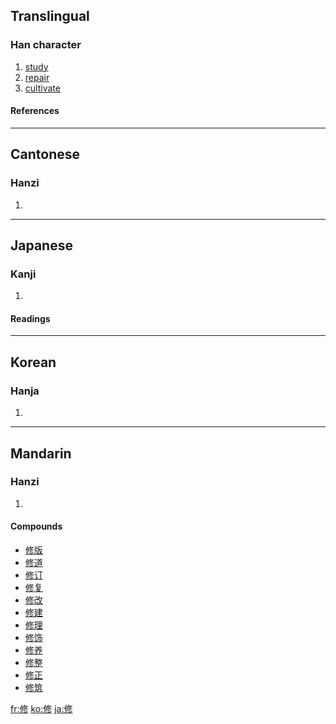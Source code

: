 ==Translingual==
===Han character===
{{Han char|rn=9|rad=人|as=07|asj=08|sn=9|snj=10|four=2822<sub>2</sub>|canj=人中竹竹 (OLHH), 人中人竹 (OLOH)}}
# [[study]]
# [[repair]]
# [[cultivate]]
====References====
{{Han ref|kx=0106.050|dkj=00721|dj=0225.130|hdz=10159.020|uh=4FEE|ud=20462|bh=ADD7|bd=44503}}
----
==Cantonese==
===Hanzi===
{{yue-hanzi|jyut=|y=sau1}}
# {{defn|Cantonese}}
----
==Japanese==
===Kanji===
{{ja-kanji|grade=5|rs=人08}}
# {{defn|Japanese}} 
====Readings====
{{ja-readings|on=[[しゅう]] (shū), [[しゅ]] (shu)|kun=[[おさめる]] (osameru)|nanori=[[のぶ]] (nobu)}}
----
==Korean==
===Hanja===
{{ko-hanja|hangeul=수|rv=su|mr=su}}
# {{defn|Korean}}
----
==Mandarin==
===Hanzi===
{{cmn-hanzi|pin=[[xiū]] ([[xiu1]])|wg=hsiu<sup>1</sup>}}
# {{defn|Mandarin}}

====Compounds====
*[[修版]]
*[[修道]]
*[[修订]]
*[[修复]]
*[[修改]]
*[[修建]]
*[[修理]]
*[[修饰]]
*[[修养]]
*[[修整]]
*[[修正]]
*[[修筑]]

[[fr:修]]
[[ko:修]]
[[ja:修]]
